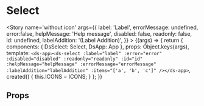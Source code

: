 


<Meta title='atoms/Select' component={Select} />

# Select

<Story name='without icon'
	   args={{
		   label: 'Label',
		   errorMessage: undefined,
		   error:false,
		   helpMessage: 'Help message',
		   disabled: false,
		   readonly: false,
		   id: undefined,
		   labelAddition: '(Label Addition)',
	   }}
	   >
	{(args) => {
		return {
			components: { DsSelect: Select, DsApp: App },
			props: Object.keys(args),
			template: `<ds-app><ds-select
				:label="label"
				:error="error"
				:disabled="disabled"
				:readonly="readonly"
				:id="id"
				:helpMessage="helpMessage"
				:errorMessage="errorMessage"
				:labelAddition="labelAddition"
				:items="['a', 'b', 'c']"
			/></ds-app>`,
			created() {
				this.ICONS = ICONS;
			}
		};
	}}
</Story>


## Props
<Props of={Select} />